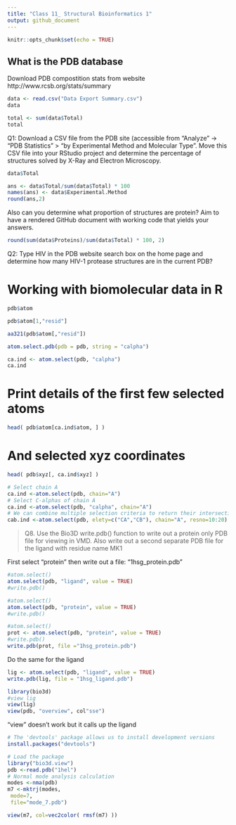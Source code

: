 ```yaml
---
title: "Class 11_ Structural Bioinformatics 1"
output: github_document
---
```


```r
knitr::opts_chunk$set(echo = TRUE)
```

## What is the PDB database


Download PDB compostition stats from website
http://www.rcsb.org/stats/summary
```r
data <- read.csv("Data Export Summary.csv")
data
```

```r
total <- sum(data$Total)
total
```



Q1:  Download a CSV file from the PDB site (accessible from “Analyze” -> “PDB Statistics” > “by Experimental Method and Molecular Type”.  Move this CSV file into your RStudio project and determine the percentage of structures solved by X-Ray and Electron Microscopy.  



```r
data$Total
```

```r
ans <- data$Total/sum(data$Total) * 100
names(ans) <- data$Experimental.Method
round(ans,2)
```


Also can you determine what proportion of structures are protein? Aim to have a rendered GitHub document with working code that yields your answers.


```r
round(sum(data$Proteins)/sum(data$Total) * 100, 2)
```

Q2:  Type HIV in the PDB website search box on the home page and determine how many HIV-1 protease structures are in the current PDB?


# Working with biomolecular data in R


```r
pdb$atom
```


```r
pdb$atom[1,"resid"]
```


```r
aa321(pdb$atom[,"resid"])
```

```r
atom.select.pdb(pdb = pdb, string = "calpha")
```

```r
ca.ind <- atom.select(pdb, "calpha")
ca.ind
```

# Print details of the first few selected atoms

```r
head( pdb$atom[ca.ind$atom, ] )
```

# And selected xyz coordinates

```r
head( pdb$xyz[, ca.ind$xyz] )
```



```r
# Select chain A
ca.ind <-atom.select(pdb, chain="A")
# Select C-alphas of chain A
ca.ind <-atom.select(pdb, "calpha", chain="A")
# We can combine multiple selection criteria to return their intersection
cab.ind <-atom.select(pdb, elety=c("CA","CB"), chain="A", resno=10:20)

```



>Q8. Use the Bio3D write.pdb() function to write out a protein only PDB file for viewing in VMD.  Also write out a second separate PDB file for the ligand with residue name MK1

First select "protein" then write out a file: "1hsg_protein.pdb"

```r
#atom.select()
atom.select(pdb, "ligand", value = TRUE)
#write.pdb()

```


```r
#atom.select()
atom.select(pdb, "protein", value = TRUE)
#write.pdb()

```

```r
#atom.select()
prot <- atom.select(pdb, "protein", value = TRUE)
#write.pdb()
write.pdb(prot, file ="1hsg_protein.pdb")

```


Do the same for the ligand


```r
lig <- atom.select(pdb, "ligand", value = TRUE)
write.pdb(lig, file = "1hsg_ligand.pdb")
```


```r
library(bio3d)
#view lig
view(lig)
view(pdb, "overview", col"sse")
```

"view" doesn't work but it calls up the ligand

```r
# The 'devtools' package allows us to install development versions
install.packages("devtools")
```



```r
# Load the package
library("bio3d.view")
pdb <-read.pdb("1hel")
# Normal mode analysis calculation
modes <-nma(pdb)
m7 <-mktrj(modes, 
 mode=7,
 file="mode_7.pdb")

view(m7, col=vec2color( rmsf(m7) ))
```








